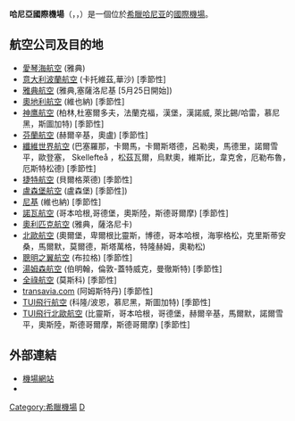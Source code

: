 {{expand|time=2018-07-05T03:07:20+00:00}}
{{unreferenced|time=2018-07-05T03:07:20+00:00}}
{{Airport infobox
| airport_name     = 哈尼亞國際機場<br>{{lang|el|Κρατικός Αερολιμένας Χανίων Ιωάννης Δασκαλογιάννης}}
| type             = 民用
| city             = [[希臘|希臘]][[哈尼亚|哈尼亚]]
| location         = 希臘哈尼亞
| elevation        = 490呎/149米
| website          = {{URL|https://www.chq-airport.gr/en}}
| IATA             = CHQ
| ICAO             = LGSA
| coordinates      = {{Coord|35|31|54.29|N|24|08|58.84|E|type:airport|display=inline,title}}
| runway1_heading  = 11/29
| runway1_feet     = 10,982
| runway1_meter    = 3,347
| runway1_surface  = 瀝青
| footnotes        =沒有[[ILS|ILS]]
}}
'''哈尼亞國際機場'''（{{lang-en|Chania International Airport, "Ioannis Daskalogiannis" }}，{{lang-el|Κρατικός Αερολιμένας Χανίων Ιωάννης Δασκαλογιάννης}}，{{Airport codes|CHQ|LGSA}}）是一個位於[[希臘|希臘]][[哈尼亚|哈尼亚]]的[[國際機場|國際機場]]。

==航空公司及目的地==
*[[愛琴海航空|愛琴海航空]] (雅典)
*[[意大利波蘭航空|意大利波蘭航空]] (卡托維茲,華沙) [季節性]
*[[雅典航空|雅典航空]] (雅典,塞薩洛尼基 [5月25日開始])
*[[奧地利航空|奧地利航空]] (維也納) [季節性]
*[[神鹰航空|神鹰航空]] (柏林,杜塞爾多夫，法蘭克福，漢堡，漢諾威, 萊比錫/哈雷，慕尼黑，斯圖加特) [季節性]
*[[芬蘭航空|芬蘭航空]] (赫爾辛基，奧盧) [季節性]
*[[纖維世界航空|纖維世界航空]] (巴塞羅那，卡爾馬，卡爾斯塔德，呂勒奧，馬德里，諾爾雪平，歐登塞， Skellefteå ，松茲瓦爾，烏默奧，維斯比，韋克舍，厄勒布魯，厄斯特松德) [季節性]
*[[捷特航空|捷特航空]] (貝爾格萊德) [季節性]
*[[盧森堡航空|盧森堡航空]] (盧森堡) [季節性])
*[[尼基_(航空公司)|尼基]] (維也納) [季節性]
*[[諾瓦航空|諾瓦航空]] (哥本哈根,哥德堡，奧斯陸，斯德哥爾摩) [季節性]
*[[奧利匹克航空|奧利匹克航空]] (雅典，薩洛尼卡)
*[[北歐航空|北歐航空]] (奧爾堡，卑爾根比靈斯，博德，哥本哈根，海寧格松，克里斯蒂安桑，馬爾默，莫爾德，斯塔萬格，特隆赫姆，奧勒松)
*[[聰明之翼航空|聰明之翼航空]] (布拉格) [季節性] 
*[[湯姆森航空|湯姆森航空]] (伯明翰，倫敦-蓋特威克，曼徹斯特) [季節性]
*[[全祿航空|全祿航空]] (莫斯科) [季節性]
*[[transavia.com|transavia.com]] (阿姆斯特丹) [季節性]
*[[TUI飛行航空|TUI飛行航空]] (科隆/波恩，慕尼黑，斯圖加特) [季節性]
*[[TUI飛行北歐航空|TUI飛行北歐航空]] (比靈斯，哥本哈根，哥德堡，赫爾辛基，馬爾默，諾爾雪平，奧斯陸，斯德哥爾摩，斯德哥爾摩) [季節性]

==外部連結==
*[https://www.chq-airport.gr/en 機場網站]{{Wayback|url=https://www.chq-airport.gr/en |date=20201027042627 }}
*{{WAD|LGSA}}

[[Category:希臘機場|Category:希臘機場]]
[[Category:冠以人名的歐洲機場|D]]